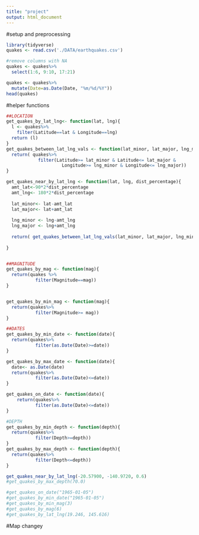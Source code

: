 ```yaml
---
title: "project"
output: html_document
---
```

#setup and preprocessing
```r

library(tidyverse)
quakes <- read.csv('./DATA/earthquakes.csv')

#remove columns with NA
quakes <- quakes%>%
  select(1:6, 9:10, 17:21)

quakes <- quakes%>%
  mutate(Date=as.Date(Date, "%m/%d/%Y"))
head(quakes)

```


#helper functions
```r



##LOCATION
get_quakes_by_lat_lng<- function(lat, lng){
  l <- quakes%>%
    filter(Latitude==lat & Longitude==lng)
  return (l)
}
get_quakes_between_lat_lng_vals <- function(lat_minor, lat_major, lng_minor, lng_major){
  return( quakes%>%
            filter(Latitude>= lat_minor & Latitude<= lat_major &
                     Longitude>= lng_minor & Longitude<= lng_major))
}

get_quakes_near_by_lat_lng <- function(lat, lng, dist_percentage){
  amt_lat<-90*2*dist_percentage
  amt_lng<- 180*2*dist_percentage
  
  lat_minor<- lat-amt_lat
  lat_major<- lat+amt_lat
  
  lng_minor <- lng-amt_lng
  lng_major <- lng+amt_lng
  
  return( get_quakes_between_lat_lng_vals(lat_minor, lat_major, lng_minor, lng_major))
  
}


##MAGNITUDE
get_quakes_by_mag <- function(mag){
  return(quakes %>%
           filter(Magnitude==mag))
}


get_quakes_by_min_mag <- function(mag){
  return(quakes%>%
           filter(Magnitude>= mag))
}

##DATES
get_quakes_by_min_date <- function(date){
  return(quakes%>%
           filter(as.Date(Date)>=date))
}

get_quakes_by_max_date <- function(date){
  date<- as.Date(date)
  return(quakes%>%
           filter(as.Date(Date)<=date))
}

get_quakes_on_date <- function(date){
    return(quakes%>%
           filter(as.Date(Date)<=date))
}

#DEPTH
get_quakes_by_min_depth <- function(depth){
  return(quakes%>%
           filter(Depth>=depth))
}
get_quakes_by_max_depth <- function(depth){
  return(quakes%>%
           filter(Depth<=depth))
}

get_quakes_near_by_lat_lng(-20.57900, -140.9720, 0.6)
#get_quakes_by_max_depth(70.0)

#get_quakes_on_date("1965-01-05")
#get_quakes_by_min_date("1965-01-05")
#get_quakes_by_min_mag(3)
#get_quakes_by_mag(6)
#get_quakes_by_lat_lng(19.246, 145.616)
```

#Map changey
```r

```
